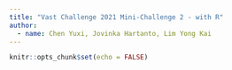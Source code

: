```yaml
---
title: "Vast Challenge 2021 Mini-Challenge 2 - with R"
author:
  - name: Chen Yuxi, Jovinka Hartanto, Lim Yong Kai
---
```


```r
knitr::opts_chunk$set(echo = FALSE)
```

